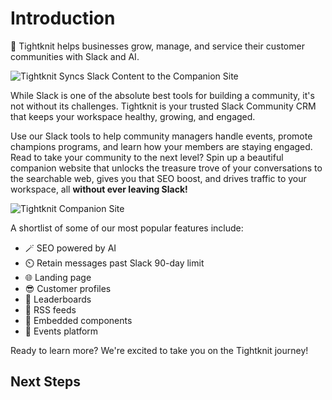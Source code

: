 
# Introduction

🧶 Tightknit helps businesses grow, manage, and service their customer
communities with Slack and AI.

![Tightknit Syncs Slack Content to the Companion Site](/site-sync-graphic.png)

While Slack is one of the absolute best tools for building a community, it's not without its challenges. Tightknit is your trusted Slack Community CRM that keeps your workspace healthy, growing, and engaged.

Use our Slack tools to help community managers handle events, promote champions programs, and learn how your members are staying engaged. Read to take your community to the next level? Spin up a beautiful companion website that unlocks the treasure trove of your conversations to the searchable web, gives you that SEO boost, and drives traffic to your workspace, all **without ever leaving Slack!**

![Tightknit Companion Site](/web-community-screenshot.png)

A shortlist of some of our most popular features include:

- 🪄 SEO powered by AI
- ⏲️ Retain messages past Slack 90-day limit
- 🌐 Landing page
- 😎 Customer profiles
- 🥇 Leaderboards
- 🧵 RSS feeds
- 🔲 Embedded components
- 📅 Events platform

Ready to learn more? We're excited to take you on the Tightknit journey!

## Next Steps

<Cards>
  <Card title="🏁 Getting Started" href="/getting-started" />
  <Card title="📘 Learn the Basics" href="/basics" />
  <Card title="🛠️ Set Up your Community" href="/slack-administration" />
  <Card title="📅 Events" href="/events" />
  <Card
    title="🌐 Learn About the Tightknit Companion Site"
    href="/tightknit-site"
  />
  <Card title="📋 Best Practices" href="/slack-community-best-practices" />
</Cards>
